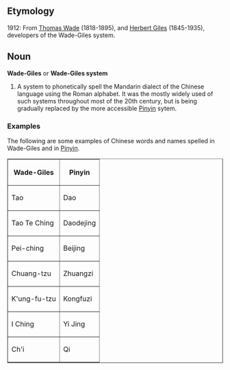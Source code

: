 == Etymology ==

1912: From [[w:Thomas Wade|Thomas Wade]] (1818-1895), and [[w:Herbert Giles|Herbert Giles]] (1845-1935), developers of the Wade-Giles system.

== Noun ==

'''Wade-Giles''' or '''Wade-Giles system'''

# A system to phonetically spell the Mandarin dialect of the Chinese language using the Roman alphabet. It was the mostly widely used of such systems throughout most of the 20th century, but is being gradually replaced by the more accessible [[Pinyin]] sytem.

=== Examples ===
The following are some examples of Chinese words and names spelled in Wade-Giles and in [[Pinyin]].

<table border="1" cellpadding="4" cellspacing="2">
<tr><th>Wade-Giles</th><th>Pinyin</th></tr>
<tr><td>Tao</td><td>Dao</td></tr>
<tr><td>Tao Te Ching</td><td>Daodejing</td></tr>
<tr><td>Pei-ching</td><td>Beijing</td></tr>
<tr><td>Chuang-tzu</td><td>Zhuangzi</td></tr>
<tr><td>K'ung-fu-tzu</td><td>Kongfuzi</td></tr>
<tr><td>I Ching</td><td>Yi Jing</td></tr>
<tr><td>Ch'i</td><td>Qi</td></tr>
</table>